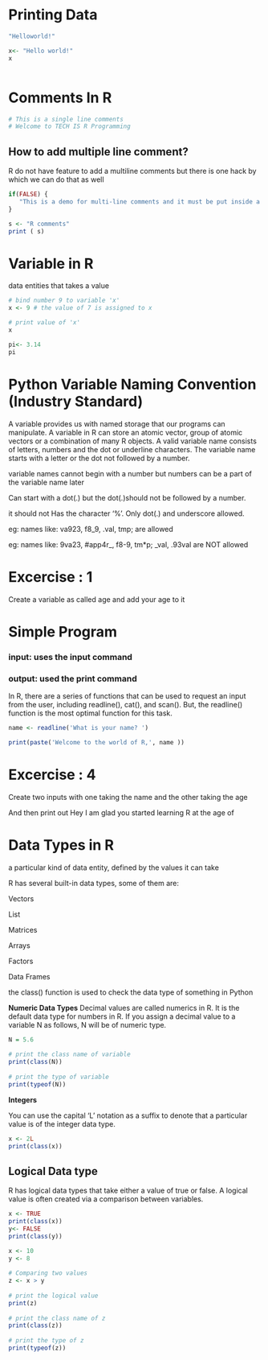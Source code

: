 # Printing Data
```r
"Helloworld!"
```


```r
x<- "Hello world!"
x
```
```r

```
# Comments In R
```r
# This is a single line comments
# Welcome to TECH IS R Programming
```
## How to add multiple line comment?
R do not have feature to add a multiline comments but there is one hack by which we can do that as well 
```r
if(FALSE) {
   "This is a demo for multi-line comments and it must be put inside a quote (single quote or double quote"
}

s <- "R comments"
print ( s)

```
# Variable in R

data entities that takes a value
```r
# bind number 9 to variable 'x'
x <- 9 # the value of 7 is assigned to x 

# print value of 'x'
x
```
```r
pi<- 3.14
pi
```

# Python Variable Naming Convention (Industry Standard)

A variable provides us with named storage that our programs can manipulate. A variable in R can store an atomic vector, group of atomic vectors or a combination of many R objects. A valid variable name consists of letters, numbers and the dot or underline characters. The variable name starts with a letter or the dot not followed by a number.

variable names cannot begin with a number but numbers can be a part of the variable name later

Can start with a dot(.) but the dot(.)should not be followed by a number.

it should not Has the character '%'. Only dot(.) and underscore allowed.


eg: names like: va923, f8_9, .val, tmp; are allowed

eg: names like: 9va23, #app4r_, f8-9, tm*p; _val, .93val are NOT allowed

# Excercise : 1
Create a variable as called age and add your age to it

# Simple Program
### input: uses the input command
###  output: used the print command
In R, there are a series of functions that can be used to request an input from the user, including readline(), cat(), and scan(). But, the readline() function is the most optimal function for this task.

```r
name <- readline('What is your name? ')
```

```r
print(paste('Welcome to the world of R,', name ))
```
# Excercise : 4

Create two inputs with one taking the name and the other taking the age 

And then print out Hey <name> I am glad you started learning R at the age of <age>

# Data Types in R

a particular kind of data entity, defined by the values it can take

R has several built-in data types, some of them are:

Vectors

List

Matrices

Arrays

Factors

Data Frames


the class() function is used to check the data type of something in Python



**Numeric Data Types**
Decimal values are called numerics in R. It is the default data type for numbers in R. If you assign a decimal value to a variable N as follows, N will be of numeric type.
```r
N = 5.6
 
# print the class name of variable
print(class(N))
 
# print the type of variable
print(typeof(N))
```


**Integers**

You can use the capital ‘L’ notation as a suffix to denote that a particular value is of the integer data type.
```r
x <- 2L
print(class(x))

```

## Logical Data type

R has logical data types that take either a value of true or false. A logical value is often created via a comparison between variables. 

```r
x <- TRUE 
print(class(x))
y<- FALSE
print(class(y))
```
```r
x <- 10
y <- 8
 
# Comparing two values
z <- x > y
 
# print the logical value
print(z)
 
# print the class name of z
print(class(z))
 
# print the type of z
print(typeof(z))
```


